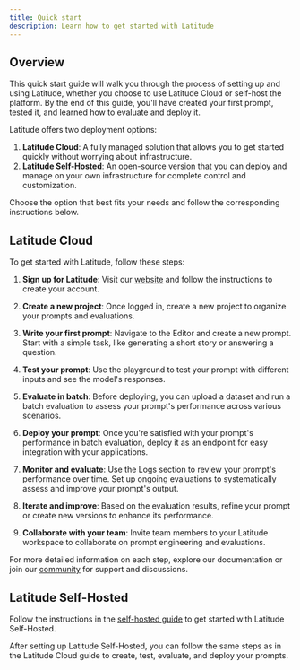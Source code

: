 ```yaml
---
title: Quick start
description: Learn how to get started with Latitude
---
```


## Overview

This quick start guide will walk you through the process of setting up and using Latitude, whether you choose to use Latitude Cloud or self-host the platform. By the end of this guide, you'll have created your first prompt, tested it, and learned how to evaluate and deploy it.

Latitude offers two deployment options:

1. **Latitude Cloud**: A fully managed solution that allows you to get started quickly without worrying about infrastructure.
2. **Latitude Self-Hosted**: An open-source version that you can deploy and manage on your own infrastructure for complete control and customization.

Choose the option that best fits your needs and follow the corresponding instructions below.

## Latitude Cloud

To get started with Latitude, follow these steps:

1. **Sign up for Latitude**: Visit our [website](https://latitude.so) and follow the instructions to create your account.

2. **Create a new project**: Once logged in, create a new project to organize your prompts and evaluations.

3. **Write your first prompt**: Navigate to the Editor and create a new prompt. Start with a simple task, like generating a short story or answering a question.

4. **Test your prompt**: Use the playground to test your prompt with different inputs and see the model's responses.

5. **Evaluate in batch**: Before deploying, you can upload a dataset and run a batch evaluation to assess your prompt's performance across various scenarios.

6. **Deploy your prompt**: Once you're satisfied with your prompt's performance in batch evaluation, deploy it as an endpoint for easy integration with your applications.

7. **Monitor and evaluate**: Use the Logs section to review your prompt's performance over time. Set up ongoing evaluations to systematically assess and improve your prompt's output.

8. **Iterate and improve**: Based on the evaluation results, refine your prompt or create new versions to enhance its performance.

9. **Collaborate with your team**: Invite team members to your Latitude workspace to collaborate on prompt engineering and evaluations.

For more detailed information on each step, explore our documentation or join our [community](https://join.slack.com/t/trylatitude/shared_invite/zt-2vlnnz3xi-mO1DArzBX0lTJJBATVhR7w) for support and discussions.

## Latitude Self-Hosted

Follow the instructions in the [self-hosted guide](https://docs.latitude.so/self-hosted/quick-start) to get started with Latitude Self-Hosted.

After setting up Latitude Self-Hosted, you can follow the same steps as in the Latitude Cloud guide to create, test, evaluate, and deploy your prompts.